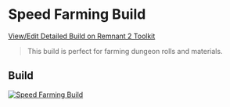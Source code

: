 
# Speed Farming Build

[View/Edit Detailed Build on Remnant 2 Toolkit](https://www.remnant2toolkit.com/builder?name=Speed+Farming+Build&archtype=aazlxe%2Cla3vvu&skill=jz6x2w%2Ca585sp&concoction=fhm256&helm=ts1v89&torso=dd5s6k&legs=vsg3ue&gloves=irt51q&relic=rtmajx&relicfragment=7c8uka%2Cqqmdc0%2Clbtjq3&amulet=588hoi&ring=leuefm%2C7fmi47%2Cx74y2q%2Cla9qe1&weapon=v6zmn3%2C2po1q8%2Cp7tsxr&trait=vn3gsg%3B10%2C3ochlm%3B10%2Cosj7se%3B10%2Cysp1wu%3B10%2Co6mx2t%3B10%2Cwgzz0q%3B10%2C6kxk5x%3B10%2Ccvsois%3B10%2Cb3rey4%3B10%2Cay1dkh%3B10%2C7z3ejv%3B10&mutator=hk1k7k%2Cmpxowx%2Cjyl055)

> This build is perfect for farming dungeon rolls and materials.

## Build

[![Speed Farming Build](https://remnant2toolkit.b-cdn.net/featured-builds/speed_farming.png)](https://www.remnant2toolkit.com/builder?name=Speed+Farming+Build&archtype=aazlxe%2Cla3vvu&skill=jz6x2w%2Ca585sp&concoction=fhm256&helm=ts1v89&torso=dd5s6k&legs=vsg3ue&gloves=irt51q&relic=rtmajx&relicfragment=7c8uka%2Cqqmdc0%2Clbtjq3&amulet=588hoi&ring=leuefm%2C7fmi47%2Cx74y2q%2Cla9qe1&weapon=v6zmn3%2C2po1q8%2Cp7tsxr&trait=vn3gsg%3B10%2C3ochlm%3B10%2Cosj7se%3B10%2Cysp1wu%3B10%2Co6mx2t%3B10%2Cwgzz0q%3B10%2C6kxk5x%3B10%2Ccvsois%3B10%2Cb3rey4%3B10%2Cay1dkh%3B10%2C7z3ejv%3B10&mutator=hk1k7k%2Cmpxowx%2Cjyl055)
